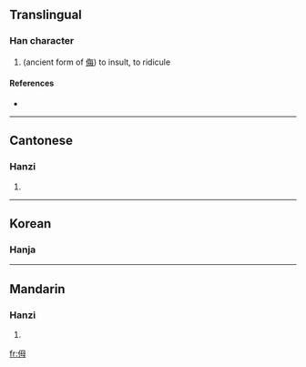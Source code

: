 ==Translingual==

===Han character===
{{Han char|rn=9|rad=人|as=05|sn=7|four=|canj=人田卜戈 (OWYI)}}

# (ancient form of [[侮]]) to insult, to ridicule

====References====
* {{Han ref|kx=0098.020|hdz=10141.050|uh=3444|ud=13380}}

----

==Cantonese==

===Hanzi===
{{yue-hanzi|jyut=|y=mou5}}

# {{defn|Cantonese}}
----

==Korean==

===Hanja===
{{ko-hanja|hangeul=모|rv=mo|mr=mo|y=mo|eumhun=업신여기다|ehrv=eopsin-yeogida|ehmr=ŏpsin'yŏgida|ehy=epqsin.yekita}}

----

==Mandarin==

===Hanzi===
{{cmn-hanzi|pin=[[wǔ]] ([[wu3]])|wg=wu<sup>3</sup>}}

# {{defn|Mandarin}}

[[fr:㑄]]